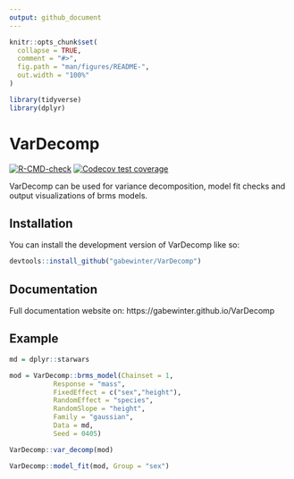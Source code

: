 ```yaml
---
output: github_document
---
```


<!-- README.md is generated from README.Rmd. Please edit that file -->

```r
knitr::opts_chunk$set(
  collapse = TRUE,
  comment = "#>",
  fig.path = "man/figures/README-",
  out.width = "100%"
)

library(tidyverse)
library(dplyr)

```

# VarDecomp

<!-- badges: start -->
[![R-CMD-check](https://github.com/gabewinter/VarDecomp/actions/workflows/R-CMD-check.yaml/badge.svg)](https://github.com/gabewinter/VarDecomp/actions/workflows/R-CMD-check.yaml)
[![Codecov test coverage](https://codecov.io/gh/gabewinter/VarDecomp/branch/main/graph/badge.svg)](https://app.codecov.io/gh/gabewinter/VarDecomp?branch=main)
<!-- badges: end -->

VarDecomp can be used for variance decomposition, model fit checks and output visualizations of brms models.

## Installation

You can install the development version of VarDecomp like so:

```r
devtools::install_github("gabewinter/VarDecomp")
```

## Documentation

Full documentation website on: https://gabewinter.github.io/VarDecomp

## Example

```r
md = dplyr::starwars

mod = VarDecomp::brms_model(Chainset = 1, 
           Response = "mass", 
           FixedEffect = c("sex","height"), 
           RandomEffect = "species", 
           RandomSlope = "height", 
           Family = "gaussian", 
           Data = md, 
           Seed = 0405)

VarDecomp::var_decomp(mod)

VarDecomp::model_fit(mod, Group = "sex")

```
